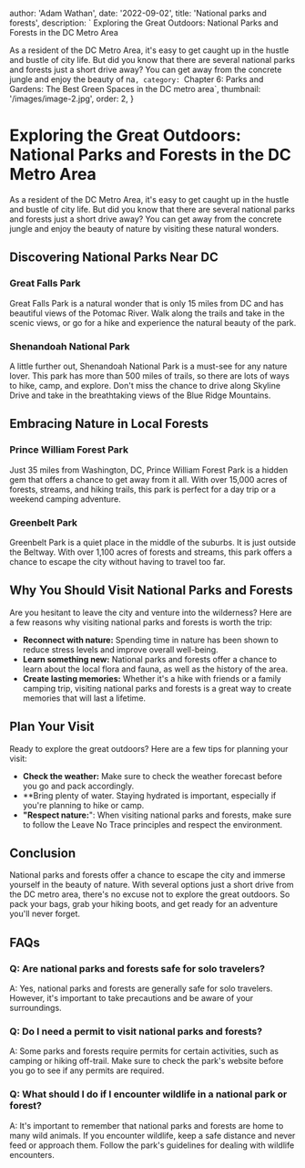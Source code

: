 
  author: 'Adam Wathan',
  date: '2022-09-02',
  title: 'National parks and forests',
  description: ` Exploring the Great Outdoors: National Parks and Forests in the DC Metro Area

As a resident of the DC Metro Area, it's easy to get caught up in the hustle and bustle of city life. But did you know that there are several national parks and forests just a short drive away? You can get away from the concrete jungle and enjoy the beauty of na`,
  category: `Chapter 6: Parks and Gardens: The Best Green Spaces in the DC metro area`,
  thumbnail: '/images/image-2.jpg',
  order: 2,
}

        


# Exploring the Great Outdoors: National Parks and Forests in the DC Metro Area

As a resident of the DC Metro Area, it's easy to get caught up in the hustle and bustle of city life. But did you know that there are several national parks and forests just a short drive away? You can get away from the concrete jungle and enjoy the beauty of nature by visiting these natural wonders. 

## Discovering National Parks Near DC

### Great Falls Park

Great Falls Park is a natural wonder that is only 15 miles from DC and has beautiful views of the Potomac River. Walk along the trails and take in the scenic views, or go for a hike and experience the natural beauty of the park. 

### Shenandoah National Park

A little further out, Shenandoah National Park is a must-see for any nature lover. This park has more than 500 miles of trails, so there are lots of ways to hike, camp, and explore. Don't miss the chance to drive along Skyline Drive and take in the breathtaking views of the Blue Ridge Mountains.

## Embracing Nature in Local Forests

### Prince William Forest Park

Just 35 miles from Washington, DC, Prince William Forest Park is a hidden gem that offers a chance to get away from it all. With over 15,000 acres of forests, streams, and hiking trails, this park is perfect for a day trip or a weekend camping adventure. 

### Greenbelt Park

Greenbelt Park is a quiet place in the middle of the suburbs. It is just outside the Beltway. With over 1,100 acres of forests and streams, this park offers a chance to escape the city without having to travel too far. 

## Why You Should Visit National Parks and Forests

Are you hesitant to leave the city and venture into the wilderness? Here are a few reasons why visiting national parks and forests is worth the trip:

- **Reconnect with nature:** Spending time in nature has been shown to reduce stress levels and improve overall well-being. 
- **Learn something new:** National parks and forests offer a chance to learn about the local flora and fauna, as well as the history of the area. 
- **Create lasting memories:** Whether it's a hike with friends or a family camping trip, visiting national parks and forests is a great way to create memories that will last a lifetime. 

## Plan Your Visit

Ready to explore the great outdoors? Here are a few tips for planning your visit:

- **Check the weather:** Make sure to check the weather forecast before you go and pack accordingly. 
- **Bring plenty of water. Staying hydrated is important, especially if you're planning to hike or camp. 
- **"Respect nature:**": When visiting national parks and forests, make sure to follow the Leave No Trace principles and respect the environment. 

## Conclusion

National parks and forests offer a chance to escape the city and immerse yourself in the beauty of nature. With several options just a short drive from the DC metro area, there's no excuse not to explore the great outdoors. So pack your bags, grab your hiking boots, and get ready for an adventure you'll never forget. 

## FAQs

### Q: Are national parks and forests safe for solo travelers? 

A: Yes, national parks and forests are generally safe for solo travelers. However, it's important to take precautions and be aware of your surroundings. 

### Q: Do I need a permit to visit national parks and forests? 

A: Some parks and forests require permits for certain activities, such as camping or hiking off-trail. Make sure to check the park's website before you go to see if any permits are required. 

### Q: What should I do if I encounter wildlife in a national park or forest? 

A: It's important to remember that national parks and forests are home to many wild animals. If you encounter wildlife, keep a safe distance and never feed or approach them. Follow the park's guidelines for dealing with wildlife encounters.

        
